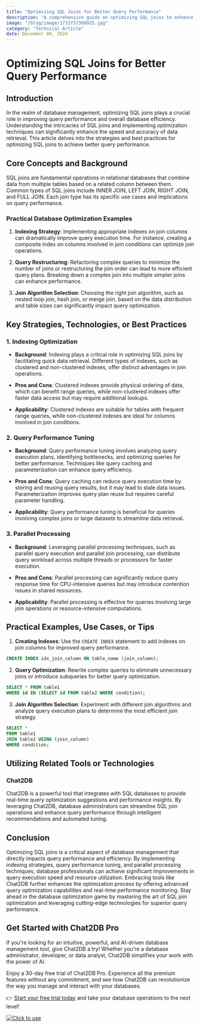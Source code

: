 ```yaml
---
title: "Optimizing SQL Joins for Better Query Performance"
description: "A comprehensive guide on optimizing SQL joins to enhance query performance and efficiency."
image: "/blog/image/1733737360925.jpg"
category: "Technical Article"
date: December 09, 2024
---
```


# Optimizing SQL Joins for Better Query Performance

## Introduction

In the realm of database management, optimizing SQL joins plays a crucial role in improving query performance and overall database efficiency. Understanding the intricacies of SQL joins and implementing optimization techniques can significantly enhance the speed and accuracy of data retrieval. This article delves into the strategies and best practices for optimizing SQL joins to achieve better query performance.

## Core Concepts and Background

SQL joins are fundamental operations in relational databases that combine data from multiple tables based on a related column between them. Common types of SQL joins include INNER JOIN, LEFT JOIN, RIGHT JOIN, and FULL JOIN. Each join type has its specific use cases and implications on query performance.

### Practical Database Optimization Examples

1. **Indexing Strategy**: Implementing appropriate indexes on join columns can dramatically improve query execution time. For instance, creating a composite index on columns involved in join conditions can optimize join operations.

2. **Query Restructuring**: Refactoring complex queries to minimize the number of joins or restructuring the join order can lead to more efficient query plans. Breaking down a complex join into multiple simpler joins can enhance performance.

3. **Join Algorithm Selection**: Choosing the right join algorithm, such as nested loop join, hash join, or merge join, based on the data distribution and table sizes can significantly impact query optimization.

## Key Strategies, Technologies, or Best Practices

### 1. Indexing Optimization

- **Background**: Indexing plays a critical role in optimizing SQL joins by facilitating quick data retrieval. Different types of indexes, such as clustered and non-clustered indexes, offer distinct advantages in join operations.

- **Pros and Cons**: Clustered indexes provide physical ordering of data, which can benefit range queries, while non-clustered indexes offer faster data access but may require additional lookups.

- **Applicability**: Clustered indexes are suitable for tables with frequent range queries, while non-clustered indexes are ideal for columns involved in join conditions.

### 2. Query Performance Tuning

- **Background**: Query performance tuning involves analyzing query execution plans, identifying bottlenecks, and optimizing queries for better performance. Techniques like query caching and parameterization can enhance query efficiency.

- **Pros and Cons**: Query caching can reduce query execution time by storing and reusing query results, but it may lead to stale data issues. Parameterization improves query plan reuse but requires careful parameter handling.

- **Applicability**: Query performance tuning is beneficial for queries involving complex joins or large datasets to streamline data retrieval.

### 3. Parallel Processing

- **Background**: Leveraging parallel processing techniques, such as parallel query execution and parallel join processing, can distribute query workload across multiple threads or processors for faster execution.

- **Pros and Cons**: Parallel processing can significantly reduce query response time for CPU-intensive queries but may introduce contention issues in shared resources.

- **Applicability**: Parallel processing is effective for queries involving large join operations or resource-intensive computations.

## Practical Examples, Use Cases, or Tips

1. **Creating Indexes**: Use the `CREATE INDEX` statement to add indexes on join columns for improved query performance.

```sql
CREATE INDEX idx_join_column ON table_name (join_column);
```

2. **Query Optimization**: Rewrite complex queries to eliminate unnecessary joins or introduce subqueries for better query optimization.

```sql
SELECT * FROM table1
WHERE id IN (SELECT id FROM table2 WHERE condition);
```

3. **Join Algorithm Selection**: Experiment with different join algorithms and analyze query execution plans to determine the most efficient join strategy.

```sql
SELECT *
FROM table1
JOIN table2 USING (join_column)
WHERE condition;
```

## Utilizing Related Tools or Technologies

### Chat2DB

Chat2DB is a powerful tool that integrates with SQL databases to provide real-time query optimization suggestions and performance insights. By leveraging Chat2DB, database administrators can streamline SQL join operations and enhance query performance through intelligent recommendations and automated tuning.

## Conclusion

Optimizing SQL joins is a critical aspect of database management that directly impacts query performance and efficiency. By implementing indexing strategies, query performance tuning, and parallel processing techniques, database professionals can achieve significant improvements in query execution speed and resource utilization. Embracing tools like Chat2DB further enhances the optimization process by offering advanced query optimization capabilities and real-time performance monitoring. Stay ahead in the database optimization game by mastering the art of SQL join optimization and leveraging cutting-edge technologies for superior query performance.


## Get Started with Chat2DB Pro

If you're looking for an intuitive, powerful, and AI-driven database management tool, give Chat2DB a try! Whether you're a database administrator, developer, or data analyst, Chat2DB simplifies your work with the power of AI.

Enjoy a 30-day free trial of Chat2DB Pro. Experience all the premium features without any commitment, and see how Chat2DB can revolutionize the way you manage and interact with your databases.

👉 [Start your free trial today](https://chat2db.ai/pricing) and take your database operations to the next level!


[![Click to use](/image/blog/bg/chat2db.jpg)](https://chat2db.ai/)
